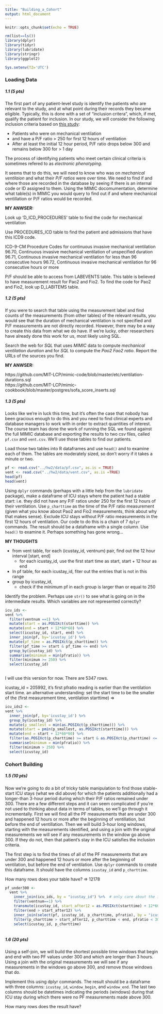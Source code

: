 ```yaml
---
title: "Building_a_Cohort"
output: html_document
---
```


```r
knitr::opts_chunk$set(echo = TRUE)
```
```r
rm(list==ls())
library(dplyr)
library(tidyr)
library(lubridate)
library(stringr)
library(ggplot2)

Sys.setenv(TZ='UTC')

```


### Loading Data


##### 1.1 (5 pts)

The first part of any patient-level study is identify the patients who are relevant to the study, and at what point during their records they became eligible. Typically, this is done with a set of "inclusion critera", which, if met, qualify the patient for inclusion. In our study, we will consider the following inclusion criteria based on [this study](http://ieeexplore.ieee.org/stamp/stamp.jsp?arnumber=4649796):

- Patients who were on mechanical ventilation
- and have a P/F ratio > 250 for first 12 hours of ventilation
- After at least the initial 12 hour period, P/F ratio drops below 300 and remains below 300 for > 1 day

The process of identifying patients who meet certain clinical criteria is sometimes refered to as _electronic phenotyping_.

It seems that to do this, we will need to know who was on _mechanical ventilaion_ and what their _P/F ratios_ were over time. We need to find if and where those are recorded in the database by seeing if there is an internal code or ID assigned to them. Using the MIMIC docomumentation, determine what table(s) in MIMIC you would query to find out if and where mechanical ventillation or P/F ratios would be recorded. 

**MY ANWSER:**

Look up 'D_ICD_PROCEDURES' table to find the code for mechanical ventilation

Use PROCEDURES_ICD table to find the patient and admissions that have this ICD9 code. 

ICD-9-CM Procedure Codes for continuous invasive mechanical ventilation  
96.70, Continuous invasive mechanical ventilation of unspecified duration
96.71, Continuous invasive mechanical ventilation for less than 96 consecutive hours
96.72, Continuous invasive mechanical ventilation for 96 consecutive hours or more

P/F should be able to access from LABEVENTS table. This table is believed to have measurement result for Pao2 and Fio2.
To find the code for Pao2 and Fio2, look up D_LABITEMS table. 



##### 1.2 (5 pts)

If you were to search that table using the measurement label and find counts of the measurements (from other tables) of the relevant results, you would see that the duration of mechanical ventilation is not specified and P/F measurements are not directly recorded. However, there may be a way to create this data from what we do have. If we're lucky, other researchers have already done this work for us, most likely using SQL. 

Search the web for _SQL_ that uses _MIMIC_ data to compute _mechanical ventilation duration_ and for _SQL_ to compute the _Pao2 Fao2 ratio_. Report the URLs of the sources you find. 

**MY ANWSER:**

https://github.com/MIT-LCP/mimic-code/blob/master/etc/ventilation-durations.sql  
https://github.com/MIT-LCP/mimic-cookbook/blob/master/postgres/sofa_score_inserts.sql

##### 1.3 (5 pts)

Looks like we're in luck this time, but it's often the case that nobody has been gracious enough to do this and you need to find clinical experts and database managers to work with in order to extract quantities of interest. The course team has done the work of running the SQL we found against the full MIMIC database and exporting the results to two csv files, called `pf.csv` and `vent.csv`. We'll use those tables to find our patients. 

Load those two tables into R dataframes and use `head()` and to examine each of them. The tables are moderately sized, so don't worry if it takes a minute or two.
```r
pf <- read.csv("../hw2/data/pf.csv", as.is = TRUE)
vent <- read.csv("../hw2/data/vent.csv", as.is =TRUE)
head(pf)
head(vent)
```

Using `dplyr` commands (perhaps with a little help from the `lubridate` package), make a dataframe of ICU stays where the patient had a stable start: i.e. they did not have any P/F ratios under 250 for the first 12 hours of their ventilation. Use `p_charttime` as the time of the P/F ratio measurement (given what you know about Pao2 and Fio2 measurements, think about why that makes sense). Exclude ICU stays without P/F ratio measurements in the first 12 hours of ventilation. Our code to do this is a chain of 7 `dplyr` commands. The result should be a dataframe with a single column. Use `head()` to examine it. Perhaps something has gone wrong...

**MY THOUGHTS**

* from vent table, for each (icustay_id, ventnum) pair, find out the 12 hour interval [start, end]
    + for each icustay_id, use the first start time as start, start + 12 hour as end
* In pf table, for each icustay_id, fiter out the entries that is not in this range
* group by icustay_id, 
    + check if the minimum pf in each group is larger than or equal to 250

Identify the problem. Perhaps use `str()` to see what is going on in the intermediate results. Which variables are not represented correctly?

```r
icu_ids <- 
vent %>%
  filter(ventnum ==1) %>%
  mutate(start = as.POSIXct(starttime)) %>%
  mutate(end = start + 12*60*60) %>%
  select(icustay_id, start, end) %>%
  inner_join(pf, by='icustay_id') %>%
  mutate(pf_time = as.POSIXct(p_charttime)) %>%
  filter(pf_time >= start & pf_time <= end) %>%
  group_by(icustay_id) %>%
  summarise(minimum = min(pfratio)) %>%
  filter(minimum >= 250) %>%
  select(icustay_id)
  
```

I will use this version for now. There are 5347 rows.


icustay_id = 205992, it's first pfratio reading is earlier than the ventilation start time. 
an alternative understanding: set the start time to be the smaller of the (first measurement time, ventilation starttime) => 
```r
icu_ids2 <-
vent %>%
  inner_join(pf, by='icustay_id') %>%
  group_by(icustay_id) %>%
  mutate(p_smallest = min(as.POSIXct(p_charttime))) %>%
  mutate(start = pmin(p_smallest, as.POSIXct(starttime))) %>%
  mutate(end = start + 12*60*60) %>%
  filter(as.POSIXct(p_charttime) >= start & as.POSIXct(p_charttime) <= end) %>%
  summarise(minimum = min(pfratio)) %>%
  filter(minimum > 250) %>%
  select(icustay_id)
```


### Cohort Building

##### 1.5 (10 pts)

Now we're going to do a bit of tricky table manipulation to find those stable-start ICU stays (what we did above) for which the patients additionally had a longer-than 3-hour period during which their P/F ratios remained under 300. There are a few different steps and it can seem complicated if you're not used to thinking about data in terms of tables, so we'll go through it incrementally. First we will find all the PF measurements that are under 300 and happened 12 hours or more after the beginning of ventillation, but before the end of ventillation. Then we will build 3-hour long windows, starting with the measurements identified, and using a join with the original measurements we will see if any measurements in the window go above 300. If they do not, then that patient's stay in the ICU satisfies the inclusion criteria.

The first step is to find the times of all of the PF measurements that are under 300 and happened 12 hours or more after the beginning of ventilation, but before the end of ventilation. Use `dplyr` commands to create this dataframe. It should have the columns `icustay_id` and `p_charttime`.

How many rows does your table have?  => 12178
```r
pf_under300 <-
  vent %>%
    inner_join(icu_ids, by = "icustay_id") %>%  # only care about the icustays that have a stable first 12 hours
    filter(ventnum==1) %>%
    transmute(icustay_id, start_after12 = as.POSIXct(starttime) + 12*60*60, end = as.POSIXct(endtime)) %>%
    filter(end > start_after12) %>%
    inner_join(select(pf, icustay_id, p_charttime, pfratio), by = "icustay_id") %>%
    filter(p_charttime > start_after12, p_charttime < end, pfratio < 300) %>%
    select(icustay_id, p_charttime)
  
```


##### 1.6 (20 pts)

Using a self-join, we will build the shortest possible time windows that begin and end with two PF values under 300 and which are longer than 3 hours. Using a join with the original measurements we will see if any measurements in the windows go above 300, and remove those windows that do.

Implement this using dplyr commands. The result should be a dataframe with three columns: `icustay_id`, `window_begin`, and `window_end`. The last two columns should be datetimes indicating the periods (windows) during that ICU stay during which there were no PF measurements made above 300.

How many rows does the result have?




